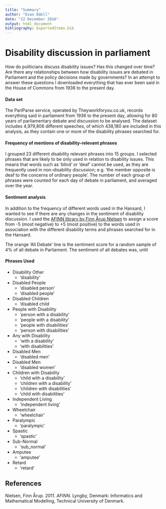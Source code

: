 ```yaml
---
title: "Summary"
author: "Evan Odell"
date: "22 December 2016"
output: html_document
bibliography: ExportedItems.bib
---
```


# Disability discussion in parliament 
How do politicians discuss disability issues? Has this changed over time? Are there any relationships between how disability issues are debated in Parliament and the policy decisions made by governments? In an attempt to answer these questions I downloaded everything that has ever been said in the House of Commons from 1936 to the present day. 

#### Data set
The ParlParse service, operated by Theyworkforyou.co.uk, records everything said in parliament from 1936 to the present day, allowing for 80 years of parliamentary debate and discussion to be analysed. The dataset includes 4,979,806 different speeches, of which 438,180 are included in this analysis, as they contain one or more of the disability phrases searched for.

#### Frequency of mentions of disability-relevant phrases

I grouped 23 different disability relevant phrases into 15 groups. I selected phrases that are likely to be only used in relation to disability issues. This means that words such as 'blind' or 'deaf' cannot be used, as they are frequently used in non-disability discussion; e.g. 'the member opposite is deaf to the concerns of ordinary people'. The number of each group of phrases were counted for each day of debate in parliament, and averaged over the year.


#### Sentiment analysis

In addition to the frequency of different words used in the Hansard, I wanted to see if there are any changes in the sentiment of disability discussion. I used the <a href="http://www2.imm.dtu.dk/pubdb/views/publication_details.php?id=6010" target="_blank">AFINN library by Finn Årup Nielsen</a> to assign a score from -5 (most negative) to +5 (most positive) to the words used in association with the different disability terms and phrases searched for in the Hansard.

The orange 'All Debate' line is the sentiment score for a random sample of 4% of all debate in Parliament. The sentiment of all debates was, until 



#### Phrases Used


* Disability Other
  + 'disability'

* Disabled People
  + 'disabled person' 
  + 'disabled people'

* Disabled Children
  + 'disabled child
  
* People with Disability
  + 'person with a disability'
  + 'people with a disability'
  + 'people with disabilities'
  + 'person with disabilities'

* Any with Disability
  + 'with a disability'
  + 'with disabilities'

* Disabled Men
  + 'disabled men'

* Disabled Men
  + 'disabled women'

* Children with Disability
  + 'child with a disability'
  + 'children with a disability'
  + 'children with disabilities'
  + 'child with disabilities'

* Independent Living
  + 'independent living'

* Wheelchair
  + 'wheelchair'

* Paralympic
  + 'paralympic'

* Spastic
  + 'spastic'

* Sub-Normal
  + 'sub_normal'

* Amputee
  + 'amputee'

* Retard
  + 'retard'



## References

Nielsen, Finn Årup. 2011. *AFINN*. Lyngby, Denmark: Informatics and Mathematical Modelling, Technical University of Denmark.
